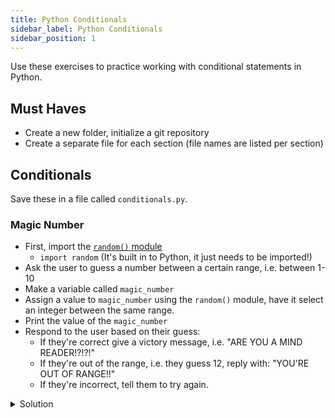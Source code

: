 ```yaml
---
title: Python Conditionals
sidebar_label: Python Conditionals
sidebar_position: 1
---
```


Use these exercises to practice working with conditional statements in Python.

## Must Haves

- Create a new folder, initialize a git repository
- Create a separate file for each section (file names are listed per section)

## Conditionals

Save these in a file called `conditionals.py`.

### Magic Number

- First, import the [`random()` module](https://www.pythoncheatsheet.org/modules/random-module)
  - `import random` (It's built in to Python, it just needs to be imported!)
- Ask the user to guess a number between a certain range, i.e. between 1-10
- Make a variable called `magic_number`
- Assign a value to `magic_number` using the `random()` module, have it select an integer between the same range.
- Print the value of the `magic_number`
- Respond to the user based on their guess:
  - If they're correct give a victory message, i.e. "ARE YOU A MIND READER!?!?!"
  - If they're out of the range, i.e. they guess 12, reply with: "YOU'RE OUT OF RANGE!!"
  - If they're incorrect, tell them to try again.

<details>
<summary>Solution</summary>
```python
import random
user_input = int(input("Guess a number between 5-50: "))
magic_number = random.randint(5, 50)

print(magic_number)
rint("Sorry. Try again.")

if user_input == magic_number:
    print("ARE YOU A MIND READER!?!?!")
elif (user_input < 5) or (user_input > 50):
    print("YOU'RE OUT OF RANGE!!")
else:
    print("Sorry. Try again.")
```
</details>
